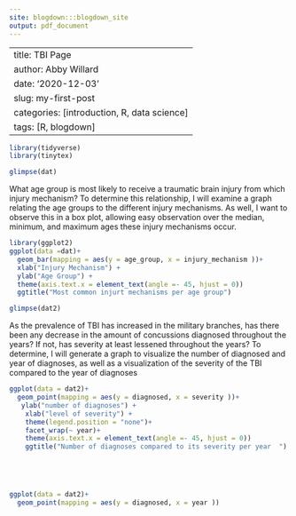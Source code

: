 ```yaml
---
site: blogdown:::blogdown_site
output: pdf_document
---
```

---
title: TBI Page
author: Abby Willard
date: '2020-12-03'
slug: my-first-post
categories: [introduction, R, data science]
tags: [R, blogdown]
---


```r
library(tidyverse)
library(tinytex)
```


```r
glimpse(dat)

```
What age group is most likely to receive a traumatic brain injury from which injury mechanism?
To determine this relationship, I will examine a graph relating the age groups to the different injury mechanisms. As well, I want to observe this in a box plot, allowing easy observation over the median, minimum, and maximum ages these injury mechanisms occur. 

```r
library(ggplot2)
ggplot(data =dat)+
  geom_bar(mapping = aes(y = age_group, x = injury_mechanism ))+
  xlab("Injury Mechanism") +
  ylab("Age Group") +
  theme(axis.text.x = element_text(angle =- 45, hjust = 0))
  ggtitle("Most common injurt mechanisms per age group")
```

```r
glimpse(dat2)
```
As the prevalence of TBI has increased in the military branches, has there been any decrease in the amount of concussions diagnosed throughout the years? If not, has severity at least lessened throughout the years?
To determine, I will generate a graph to visualize the number of diagnosed and year of diagnoses, as well as a visualization of the severity of the TBI compared to the year of diagnoses


```r
ggplot(data = dat2)+
  geom_point(mapping = aes(y = diagnosed, x = severity ))+
   ylab("number of diagnoses") +
    xlab("level of severity") +
    theme(legend.position = "none")+
    facet_wrap(~ year)+
    theme(axis.text.x = element_text(angle =- 45, hjust = 0))
    ggtitle("Number of diagnoses compared to its severity per year  ")



    
```

```r

ggplot(data = dat2)+
  geom_point(mapping = aes(y = diagnosed, x = year ))





```